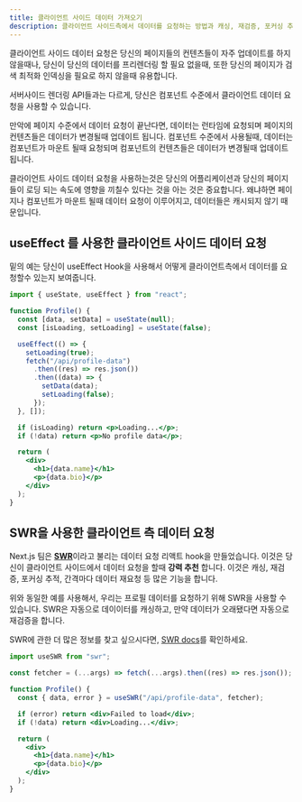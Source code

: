 ```yaml
---
title: 클라이언트 사이드 데이터 가져오기
description: 클라이언트 사이드측에서 데이터를 요청하는 방법과 캐싱, 재검증, 포커싱 추적, 간격마다 데이터를 재요청하기 등 많은 기능을 가진 리액트 훅 SWR을 어떻게 사용하는지 배워봅시다.
---
```


클라이언트 사이드 데이터 요청은 당신의 페이지들의 컨텐츠들이 자주 업데이트를 하지 않을때나, 당신이 당신의 데이터를 프리렌더링 할 필요 없을때, 또한 당신의 페이지가 검색 최적화 인덱싱을 필요로 하지 않을때 유용합니다.

서버사이드 렌더링 API들과는 다르게, 당신은 컴포넌트 수준에서 클라이언트 데이터 요청을 사용할 수 있습니다.

만악에 페이지 수준에서 데이터 요청이 끝난다면, 데이터는 런타임에 요청되며 페이지의 컨텐츠들은 데이터가 변경될때 업데이트 됩니다. 컴포넌트 수준에서 사용될때, 데이터는 컴포넌트가 마운트 될때 요청되며 컴포넌트의 컨텐츠들은 데이터가 변경될때 업데이트 됩니다.

클라이언트 사이드 데이터 요청을 사용하는것은 당신의 어플리케이션과 당신의 페이지들이 로딩 되는 속도에 영향을 끼칠수 있다는 것을 아는 것은 중요합니다. 왜냐하면 페이지나 컴포넌트가 마운트 될때 데이터 요청이 이루어지고, 데이터들은 캐시되지 않기 때문입니다.

## useEffect 를 사용한 클라이언트 사이드 데이터 요청

밑의 예는 당신이 useEffect Hook을 사용해서 어떻게 클라이언트측에서 데이터를 요청할수 있는지 보여줍니다.

```jsx
import { useState, useEffect } from "react";

function Profile() {
  const [data, setData] = useState(null);
  const [isLoading, setLoading] = useState(false);

  useEffect(() => {
    setLoading(true);
    fetch("/api/profile-data")
      .then((res) => res.json())
      .then((data) => {
        setData(data);
        setLoading(false);
      });
  }, []);

  if (isLoading) return <p>Loading...</p>;
  if (!data) return <p>No profile data</p>;

  return (
    <div>
      <h1>{data.name}</h1>
      <p>{data.bio}</p>
    </div>
  );
}
```

## SWR을 사용한 클라이언트 측 데이터 요청

Next.js 팀은 [**SWR**](https://swr.vercel.app/)이라고 불리는 데이터 요청 리액트 hook을 만들었습니다.
이것은 당신이 클라이언트 사이드에서 데이터 요청을 할때 **강력 추천** 합니다. 이것은 캐싱, 재검증, 포커싱 추적, 간격마다 데이터 재요청 등 많은 기능을 합니다.

위와 동일한 예를 사용해서, 우리는 프로필 데이터를 요청하기 위해 SWR을 사용할 수 있습니다.
SWR은 자동으로 데이이터를 캐싱하고, 만약 데이터가 오래됐다면 자동으로 재검증을 합니다.

SWR에 관한 더 많은 정보를 찾고 싶으시다면, [SWR docs](https://swr.vercel.app/docs/getting-started)를 확인하세요.

```jsx
import useSWR from "swr";

const fetcher = (...args) => fetch(...args).then((res) => res.json());

function Profile() {
  const { data, error } = useSWR("/api/profile-data", fetcher);

  if (error) return <div>Failed to load</div>;
  if (!data) return <div>Loading...</div>;

  return (
    <div>
      <h1>{data.name}</h1>
      <p>{data.bio}</p>
    </div>
  );
}
```
